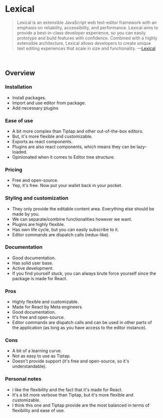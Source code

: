 
# Lexical

> Lexical is an extensible JavaScript web text-editor framework with an
> emphasis on reliability, accessibility, and performance. Lexical aims to
> provide a best-in-class developer experience, so you can easily
> prototype and build features with confidence. Combined with a highly
> extensible architecture, Lexical allows developers to create unique text
> editing experiences that scale in size and functionality. &mdash;[Lexical](https://lexical.dev/docs/intro)

<br />

<EditorCard type="collapsed">
  <LexicalEditor variant="single-line" />
</EditorCard>

<EditorCard type="full">
  <LexicalEditor />
</EditorCard>

## Overview

### Installation

- Install packages.
- Import and use editor from package.
- Add necessary plugins

### Ease of use

- A bit more complex than Tiptap and other out-of-the-box editors.
- But, it's more flexible and customizable.
- Exports as react components.
- Plugins are also react components, which means they can be lazy-loaded.
- Opinionated when it comes to Editor tree structure.

### Pricing

- Free and open-source.
- Yep, it's free. Now put your wallet back in your pocket.

### Styling and customization

- They only provide the editable content area. Everything else should be made by you.
- We can separate/combine functionalities however we want.
- Plugins are highly flexible.
- Has own life cycle, but you can easily subscribe to it.
- Editor commands are dispatch calls (redux-like).

### Documentation

- Good documentation.
- Has solid user base.
- Active development.
- If you find yourself stuck, you can always brute force yourself since the package is made for React.

### Pros

- Highly flexible and customizable.
- Made for React by Meta engineers.
- Good documentation.
- It's free and open-source.
- Editor commands are dispatch calls and can be used in other parts of the application (as long as you have access to the editor instance).

### Cons

- A bit of a learning curve.
- Not as easy to use as Tiptap.
- Doesn't provide support (it's free and open-source, so it's understandable).

### Personal notes

- I like the flexibility and the fact that it's made for React.
- It's a bit more verbose than Tiptap, but it's more flexible and customizable.
- I think this one and Tiptap provide are the most balanced in terms of flexibility and ease of use.
